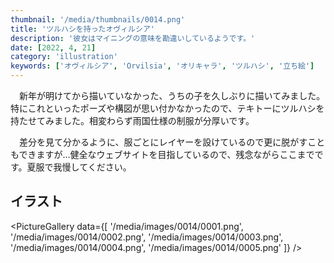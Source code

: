 ```yaml
---
thumbnail: '/media/thumbnails/0014.png'
title: 'ツルハシを持ったオヴィルシア'
description: '彼女はマイニングの意味を勘違いしているようです。'
date: [2022, 4, 21]
category: 'illustration'
keywords: ['オヴィルシア', 'Orvilsia', 'オリキャラ', 'ツルハシ', '立ち絵']
---
```


　新年が明けてから描いていなかった、うちの子を久しぶりに描いてみました。特にこれといったポーズや構図が思い付かなかったので、テキトーにツルハシを持たせてみました。相変わらず雨国仕様の制服が分厚いです。

　差分を見て分かるように、服ごとにレイヤーを設けているので更に脱がすこともできますが…健全なウェブサイトを目指しているので、残念ながらここまでです。夏服で我慢してください。

## イラスト

<PictureGallery data={[
    '/media/images/0014/0001.png',
    '/media/images/0014/0002.png',
    '/media/images/0014/0003.png',
    '/media/images/0014/0004.png',
    '/media/images/0014/0005.png'
]} />
